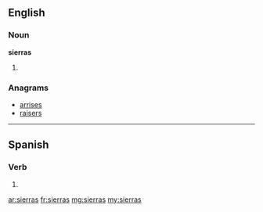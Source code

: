 ==English==

===Noun===
'''sierras'''

# {{plural of|[[sierra]]}}

===Anagrams===
* [[arrises#English|arrises]]
* [[raisers#English|raisers]]

----

==Spanish==

===Verb===
{{es-verb-form|serrar}}

# {{es-verb form of|ending=ar|mood=indicative|tense=present|pers=2|formal=no|number=singular|serrar}}

[[ar:sierras]]
[[fr:sierras]]
[[mg:sierras]]
[[my:sierras]]